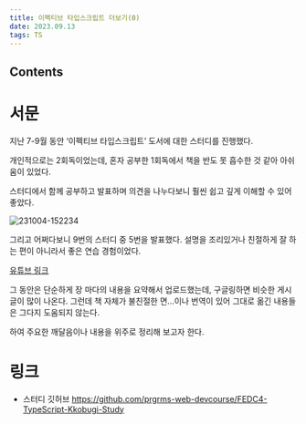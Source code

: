 ```yaml
---
title: 이펙티브 타입스크립트 더보기(0)
date: 2023.09.13
tags: TS
---
```


## Contents

# 서문

지난 7-9월 동안 ‘이펙티브 타입스크립트’ 도서에 대한 스터디를 진행했다.

개인적으로는 2회독이었는데, 혼자 공부한 1회독에서 책을 반도 못 흡수한 것 같아 아쉬움이 있었다.

스터디에서 함께 공부하고 발표하며 의견을 나누다보니 훨씬 쉽고 깊게 이해할 수 있어 좋았다.

![231004-152234](</posts/이펙티브_타입스크립트_더보기(0)/231004-152234.png>)

그리고 어쩌다보니 9번의 스터디 중 5번을 발표했다. 설명을 조리있거나 친절하게 잘 하는 편이 아니라서 좋은 연습 경험이었다.

[유튜브 링크](https://www.youtube.com/watch?v=4T3uN_wOxY0&list=PLvshXKhj0k4xGszZ1VBZT-dx4bdUzWA3w&ab_channel=%ED%9A%A8%EB%A6%AC%EB%B3%B4%EA%B3%A0)

그 동안은 단순하게 장 마다의 내용을 요약해서 업로드했는데, 구글링하면 비슷한 게시글이 많이 나온다. 그런데 책 자체가 불친절한 면…이나 번역이 있어 그대로 옮긴 내용들은 그다지 도움되지 않는다.

하여 주요한 깨달음이나 내용을 위주로 정리해 보고자 한다.

# 링크

- 스터디 깃허브
  https://github.com/prgrms-web-devcourse/FEDC4-TypeScript-Kkobugi-Study
